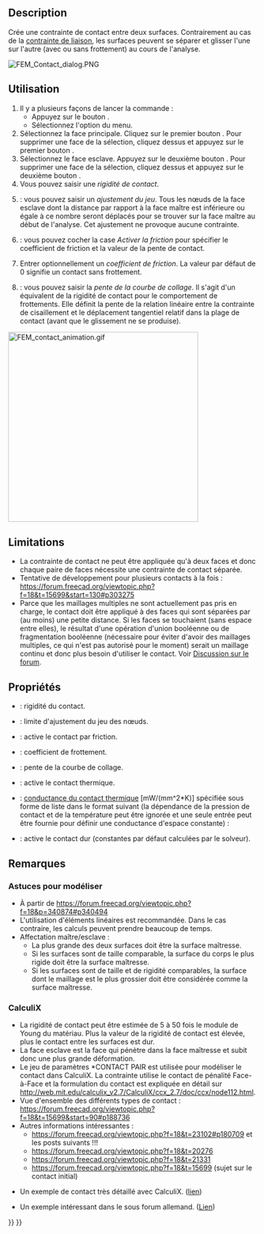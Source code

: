<languages/>

{{Docnav/fr
|[[FEM_ConstraintDisplacement/fr|Condition limite de déplacement]]
|[[FEM_ConstraintTie/fr|Contrainte de liaison]]
|[[FEM_Workbench/fr|Atelier FEM]]
|IconL=FEM_ConstraintDisplacement.svg
|IconR=FEM_ConstraintTie.svg
|IconC=Workbench_FEM.svg
}}

{{GuiCommandContainer
|{{GuiCommand/fr
|Name=FEM ConstraintContact
|Name/fr=FEM Contrainte de contact
|MenuLocation=Modèle → Conditions limites et charges mécaniques → Contrainte de contact
|Workbenches=[[FEM_Workbench/fr|Atelier FEM]]
|SeeAlso=[[FEM_ConstraintFixed/fr|FEM Condition de limite fixe]]
}}
{{GuiCommandFemInfo/fr
|Solvers=CalculiX
}}
}}

==Description==

Crée une contrainte de contact entre deux surfaces. Contrairement au cas de la [[FEM_ConstraintTie/fr|contrainte de liaison]], les surfaces peuvent se séparer et glisser l'une sur l'autre (avec ou sans frottement) au cours de l'analyse.

[[File:FEM_Contact_dialog.PNG]]
{{Caption|Panneau des tâches de la contrainte de contact FEM}}

<span id="Usage"></span>
==Utilisation==

<div class="mw-translate-fuzzy">
# Il y a plusieurs façons de lancer la commande :
#* Appuyez sur le bouton {{Button|[[Image:FEM_ConstraintContact.svg|16px]] [[FEM_ConstraintContact/fr|Contrainte de contact]]}}.
#* Sélectionnez l'option {{MenuCommand|Modèle → Conditions limites et charges mécaniques → [[Image:FEM_ConstraintContact.svg|16px]] Contrainte de contact}} du menu.
# Sélectionnez la face principale. Cliquez sur le premier bouton {{Button|Ajouter}}. Pour supprimer une face de la sélection, cliquez dessus et appuyez sur le premier bouton {{Button|Supprimer}}.
# Sélectionnez le face esclave. Appuyez sur le deuxième bouton {{Button|Ajouter}}. Pour supprimer une face de la sélection, cliquez dessus et appuyez sur le deuxième bouton {{Button|Supprimer}}.
# Vous pouvez saisir une ''rigidité de contact''.
# {{Version/fr|1.0}} : vous pouvez saisir un ''ajustement du jeu''. Tous les nœuds de la face esclave dont la distance par rapport à la face maître est inférieure ou égale à ce nombre seront déplacés pour se trouver sur la face maître au début de l'analyse. Cet ajustement ne provoque aucune contrainte.
# {{Version/fr|1.0}} : vous pouvez cocher la case ''Activer la friction'' pour spécifier le coefficient de friction et la valeur de la pente de contact.
# Entrer optionnellement un ''coefficient de friction''. La valeur par défaut de 0 signifie un contact sans frottement.
# {{Version/fr|1.0}} : vous pouvez saisir la ''pente de la courbe de collage''. Il s'agit d'un équivalent de la rigidité de contact pour le comportement de frottements. Elle définit la pente de la relation linéaire entre la contrainte de cisaillement et le déplacement tangentiel relatif dans la plage de contact (avant que le glissement ne se produise).
</div>

[[File:FEM_contact_animation.gif|384px]]
{{Caption|Exemple de contact : cube rigide appliqué contre un bloc déformable et glissant sur celui-ci. Sans définition du contact, ces deux parties ne se « verraient » pas.}}

==Limitations==

* La contrainte de contact ne peut être appliquée qu'à deux faces et donc chaque paire de faces nécessite une contrainte de contact séparée.
* Tentative de développement pour plusieurs contacts à la fois : https://forum.freecad.org/viewtopic.php?f=18&t=15699&start=130#p303275
* Parce que les maillages multiples ne sont actuellement pas pris en charge, le contact doit être appliqué à des faces qui sont séparées par (au moins) une petite distance. Si les faces se touchaient (sans espace entre elles), le résultat d'une opération d'union booléenne ou de fragmentation booléenne (nécessaire pour éviter d'avoir des maillages multiples, ce qui n'est pas autorisé pour le moment) serait un maillage continu et donc plus besoin d'utiliser le contact. Voir [https://forum.freecad.org/viewtopic.php?f=18&t=62307 Discussion sur le forum].

<span id="Properties"></span>
==Propriétés==

* {{PropertyData|Slope}} : rigidité du contact.
* {{PropertyData|Adjust}} : limite d'ajustement du jeu des nœuds. {{Version/fr|1.0}}
* {{PropertyData|Friction}}  : active le contact par friction. {{Version/fr|1.0}}
* {{PropertyData|Friction Coefficient}} : coefficient de frottement.
* {{PropertyData|Stick Slope}} : pente de la courbe de collage. {{Version/fr|1.0}}
* {{PropertyData|Enable Thermal Contact}} : active le contact thermique. {{Version/fr|1.1}}
* {{PropertyData|Thermal Contact Conductance}} : [https://en.wikipedia.org/wiki/Thermal_contact_conductance conductance du contact thermique] [mW/(mm^2*K)] spécifiée sous forme de liste dans le format suivant (la dépendance de la pression de contact et de la température peut être ignorée et une seule entrée peut être fournie pour définir une conductance d'espace constante) {{Version/fr|1.1}} :

: {{Code|code=
conductance_1, contact_pressure_1, temperature_1
...
}}

<div class="mw-translate-fuzzy">
* {{PropertyData|Hard Contact}} : active le contact dur (constantes par défaut calculées par le solveur). {{Version/fr|1.1}}
</div>

<span id="Notes"></span>
==Remarques==

<span id="Tips_for_modeling"></span>
=== Astuces pour modéliser ===

* À partir de https://forum.freecad.org/viewtopic.php?f=18&p=340874#p340494
* L'utilisation d'éléments linéaires est recommandée. Dans le cas contraire, les calculs peuvent prendre beaucoup de temps.
* Affectation maître/esclave :
** La plus grande des deux surfaces doit être la surface maîtresse.
** Si les surfaces sont de taille comparable, la surface du corps le plus rigide doit être la surface maîtresse.
** Si les surfaces sont de taille et de rigidité comparables, la surface dont le maillage est le plus grossier doit être considérée comme la surface maîtresse.

=== CalculiX ===

* La rigidité de contact peut être estimée de 5 à 50 fois le module de Young du matériau. Plus la valeur de la rigidité de contact est élevée, plus le contact entre les surfaces est dur.
* La face esclave est la face qui pénètre dans la face maîtresse et subit donc une plus grande déformation.
* Le jeu de paramètres *CONTACT PAIR est utilisée pour modéliser le contact dans CalculiX. La contrainte utilise le contact de pénalité Face-à-Face et la formulation du contact est expliquée en détail sur http://web.mit.edu/calculix_v2.7/CalculiX/ccx_2.7/doc/ccx/node112.html.
* Vue d'ensemble des différents types de contact : https://forum.freecad.org/viewtopic.php?f=18&t=15699&start=90#p188736
* Autres informations intéressantes :
** https://forum.freecad.org/viewtopic.php?f=18&t=23102#p180709 et les posts suivants !!!
** https://forum.freecad.org/viewtopic.php?f=18&t=20276
** https://forum.freecad.org/viewtopic.php?f=18&t=21331
** https://forum.freecad.org/viewtopic.php?f=18&t=15699 (sujet sur le contact initial)

* Un exemple de contact très détaillé avec CalculiX. ([http://dip28p.web.fc2.com/calculix/netgen2calculix/index.html lien])

* Un exemple intéressant dans le sous forum allemand. ([https://forum.freecad.org/viewtopic.php?f=13&t=39663&start=10#p337254 Lien]) 


{{Docnav/fr
|[[FEM_ConstraintDisplacement/fr|Condition limite de déplacement]]
|[[FEM_ConstraintTie/fr|Contrainte de liaison]]
|[[FEM_Workbench/fr|Atelier FEM]]
|IconL=FEM_ConstraintDisplacement.svg
|IconR=FEM_ConstraintTie.svg
|IconC=Workbench_FEM.svg
}}

{{FEM Tools navi{{#translation:}}}}
{{Userdocnavi{{#translation:}}}}